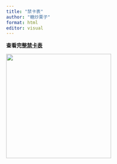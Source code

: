 ```yaml
---
title: "禁卡表"
author: "糖炒栗子"
format: html
editor: visual
---
```


**查看完整[禁卡表](https://1drv.ms/x/s!AoRTQbS45rZXbJMwiSVCciK1oF0?e=Fbg1a1)**

![](Picture/禁卡表1.png){width="284"}
